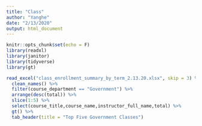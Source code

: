 ```yaml
---
title: "Class"
author: "Yanghe"
date: "2/13/2020"
output: html_document
---
```


```r
knitr::opts_chunk$set(echo = F)
library(readxl)
library(janitor)
library(tidyverse)
library(gt)
```

```r
read_excel("class_enrollment_summary_by_term_2.13.20.xlsx", skip = 3) %>%
  clean_names() %>%
  filter(course_department == "Government") %>%
  arrange(desc(total)) %>%
  slice(1:5) %>%
  select(course_title,course_name,instructor_full_name,total) %>%
  gt() %>%
  tab_header(title = "Top Five Government Classes")
```
